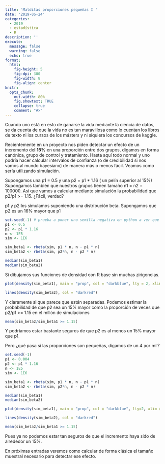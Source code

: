 ```yaml
---
title: 'Malditas proporciones pequeñas I '
date: '2019-06-24'
categories:
  - 2019
  - estadística
  - R
description: ''
execute: 
  message: false
  warning: false
  echo: true
format: 
  html: 
    fig-height: 5
    fig-dpi: 300
    fig-width: 8
    fig-align: center
knitr:
  opts_chunk:
    out.width: 80%
    fig.showtext: TRUE
    collapse: true
    comment: "#>"
---
```




Cuando uno está en esto de ganarse la vida mediante la ciencia de datos, se da cuenta de que la vida no es tan maravillosa como lo cuentan los libros de texto ni los cursos de los másters y ni siquiera los concursos de kaggle. 

Recientemente en un proyecto nos piden detectar un efecto de un incremento del **15%** en una proporción entre dos grupos, digamos en forma canónica, grupo de control y tratamiento.  Hasta aquí todo normal y uno podría hacer calcular intervalos de confianza (o de credibilidad si nos vamos al mundo bayesiano) de manera más o menos fácil. Veamos como sería utilizando simulación.

Supongamos una p1 = 0.5 y una p2 = p1 * 1.16 ( un pelín superior al 15%) Supongamos también que nuestros grupos tienen tamaño n1 = n2 = 100000. Así que vamos a calcular mediante simulación la probabilidad que p2/p1 >= 1.15. ¿Fácil, verdad? 

p1 y p2 los simulamos suponiendo una distribución beta. Supongamos que p2 es un 16% mayor que p1
```r
set.seed(-1) # prueba a poner una semilla negativa en python a ver que pasa
p1 <- 0.5
p2 <- p1 * 1.16
n <- 1E5
sim <- 1E6

sim_beta1 <- rbeta(sim, p1 * n, n - p1 * n)
sim_beta2 <- rbeta(sim, p2*n, n - p2 * n)

median(sim_beta1)
median(sim_beta2)

```

Si dibujamos sus funciones de densidad con R base sin muchas zirigoncias.


```r
plot(density(sim_beta1), main = "prop", col = "darkblue", lty = 2, xlim = c(0.45, 0.6))

lines(density(sim_beta2), col = "darkred")
```

Y claramente si que parece que están separadas. Podemos estimar la probabilidad de que p2 sea un 15% mayor como la proporción de veces que p2/p1 >= 1.15 en el millón de simulaciones

```r
mean(sim_beta2/sim_beta1 >= 1.15)
```

Y podríamos estar bastante seguros de que p2 es al menos un 15% mayor que p1. 

Pero ¿qué pasa si las proporciones son pequeñas, digamos de un 4 por mil?


```r
set.seed(-1)
p1 <- 0.004
p2 <- p1 * 1.16
n <- 1E5
sim <- 1E6

sim_beta1 <- rbeta(sim, p1 * n, n - p1 * n)
sim_beta2 <- rbeta(sim, p2*n, n - p2 * n)

median(sim_beta1)
median(sim_beta2)
```



```r
plot(density(sim_beta1), main = "prop", col = "darkblue", lty=2, xlim = c(0.003, 0.006)  )

lines(density(sim_beta2), col = "darkred")
```

```r
mean(sim_beta2/sim_beta1 >= 1.15)
```

Pues ya no podemos estar tan seguros de que el incremento haya sido de alrededor un 15%.

En próximas entradas veremos como calcular de forma clásica el tamaño muestral necesario para detectar ese efecto. 
